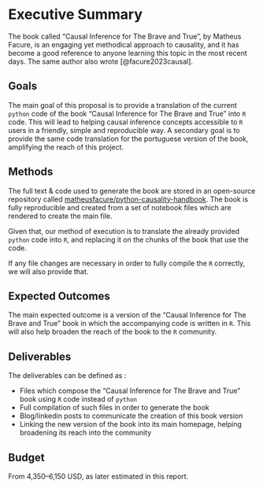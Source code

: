 # Executive Summary

<!--
This section provides a condensed view of the entire proposal, one page long.
It should be a comprehensive high-level overview that captures the essence of the proposal, including its goals, methods, expected outcomes, deliverables, and budget.
-->

The book called "Causal Inference for The Brave and True", by 
Matheus Facure, is an engaging yet methodical approach to causality, and it has become a good reference to anyone learning this topic in the most recent days. The same author also wrote [@facure2023causal]. 


## Goals

The main goal of this proposal is to provide a translation of the
current `python` code of the book "Causal Inference for The Brave and True"  into `R` code. This will lead to helping
causal inference concepts accessible to `R` users in a 
friendly, simple and reproducible way. A secondary goal is to
provide the same code translation for the portuguese version of
the book, amplifying the reach of this project. 

## Methods

The full text & code used to generate the book are stored in 
an open-source repository called [matheusfacure/python-causality-handbook](https://github.com/matheusfacure/python-causality-handbook). The book is fully reproducible
and created from a set of notebook files which are rendered to
create the main file. 

Given that, our method of execution is to translate the already 
provided `python` code into `R`, and replacing it on the 
chunks of the book that use the code. 

If any file changes are necessary in order to fully compile the
`R` correctly, we will also provide that. 


## Expected Outcomes 

The main expected outcome is a version of the "Causal Inference for The Brave and True" book in which the accompanying code is written
in `R`. This will also help broaden the reach of the book to the `R` community.

## Deliverables

The deliverables can be defined as : 

- Files which compose the "Causal Inference for The Brave and True" book using `R` code instead of `python`
- Full compilation of such files in order to generate the book
- Blog/linkedin posts to communicate the creation of this book version
- Linking the new version of the book into its main homepage, helping broadening its reach into the community 

## Budget

From 4,350–6,150 USD, as later estimated in this report. 